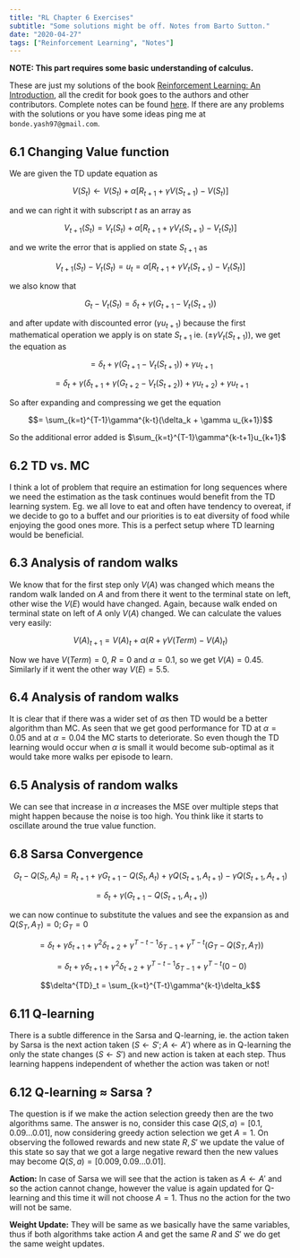 ```yaml
---
title: "RL Chapter 6 Exercises"
subtitle: "Some solutions might be off. Notes from Barto Sutton."
date: "2020-04-27"
tags: ["Reinforcement Learning", "Notes"]
---
```


**NOTE: This part requires some basic understanding of calculus.**

These are just my solutions of the book [Reinforcement Learning: An Introduction](http://incompleteideas.net/book/the-book-2nd.html), all the credit for book goes to the authors and other contributors. Complete notes can be found [here](./chap6.html). If there are any problems with the solutions or you have some ideas ping me at `bonde.yash97@gmail.com`.

## 6.1 Changing Value function

We are given the TD update equation as

$$V(S_t) \leftarrow V(S_t) + \alpha [ R_{t+1} + \gamma V(S_{t+1}) - V(S_t) ]$$

and we can right it with subscript $t$ as an array as

$$V_{t+1}(S_t) = V_t(S_t) + \alpha [ R_{t+1} + \gamma V_t(S_{t+1}) - V_t(S_t) ]$$

and we write the error that is applied on state $S_{t+1}$ as

$$V_{t+1}(S_t) - V_t(S_t) = u_t = \alpha [ R_{t+1} + \gamma V_t(S_{t+1}) - V_t(S_t)]$$

we also know that

$$G_t - V_t(S_t) = \delta_t + \gamma(G_{t+1} - V_t(S_{t+1}))$$

and after update with discounted error $(\gamma u_{t+1})$ because the first mathematical operation we apply is on state $S_{t+1}$ ie. $(\pm\gamma V_t(S_{t+1}))$, we get the equation as

$$=  \delta_t + \gamma(G_{t+1} - V_t(S_{t+1})) + \gamma u_{t+1}$$

$$=  \delta_t + \gamma(\delta_{t+1} + \gamma(G_{t+2} - V_t(S_{t+2})) + \gamma u_{t+2}) + \gamma u_{t+1}$$

So after expanding and compressing we get the equation

$$= \sum_{k=t}^{T-1}\gamma^{k-t}(\delta_k + \gamma u_{k+1})$$

So the additional error added is $\sum_{k=t}^{T-1}\gamma^{k-t+1}u_{k+1}$

## 6.2 TD vs. MC

I think a lot of problem that require an estimation for long sequences where we need the estimation as the task continues would benefit from the TD learning system. Eg. we all love to eat and often have tendency to overeat, if we decide to go to a buffet and our priorities is to eat diversity of food while enjoying the good ones more. This is a perfect setup where TD learning would be beneficial.

## 6.3 Analysis of random walks

We know that for the first step only $V(A)$ was changed which means the random walk landed on $A$ and from there it went to the terminal state on left, other wise the $V(E)$ would have changed. Again, because walk ended on terminal state on left of $A$ only $V(A)$ changed. We can calculate the values very easily:

$$V(A)_{t+1} = V(A)_t + \alpha (R + \gamma V(Term) - V(A)_t)$$

Now we have $V(Term) = 0$, $R = 0$ and $\alpha = 0.1$, so we get $V(A) = 0.45$. Similarly if it went the other way $V(E) = 5.5$.

## 6.4 Analysis of random walks

It is clear that if there was a wider set of $\alpha$s then TD would be a better algorithm than MC. As seen that we get good performance for TD at $\alpha = 0.05$ and at $\alpha = 0.04$ the MC starts to deteriorate. So even though the TD learning would occur when $\alpha$ is small it would become sub-optimal as it would take more walks per episode to learn.

## 6.5 Analysis of random walks

We can see that increase in $\alpha$ increases the MSE over multiple steps that might happen because the noise is too high. You think like it starts to oscillate around the true value function.

## 6.8 Sarsa Convergence

$$G_t - Q(S_t, A_t) = R_{t+1} + \gamma G_{t+1} - Q(S_t, A_t) + \gamma Q(S_{t+1}, A_{t+1}) -\gamma Q(S_{t+1}, A_{t+1})$$

$$= \delta_t + \gamma (G_{t+1} - Q(S_{t+1}, A_{t+1}))$$

we can now continue to substitute the values and see the expansion as and $Q(S_T, A_T) = 0; G_T = 0$

$$= \delta_t + \gamma\delta_{t+1} + \gamma^2\delta_{t+2} + \gamma^{T-t-1}\delta_{T-1} + \gamma^{T-t}(G_T -Q(S_T, A_T))$$

$$= \delta_t + \gamma\delta_{t+1} + \gamma^2\delta_{t+2} + \gamma^{T-t-1}\delta_{T-1} + \gamma^{T-t}(0 - 0)$$

$$\delta^{TD}_t = \sum_{k=t}^{T-t}\gamma^{k-t}\delta_k$$

## 6.11 Q-learning

There is a subtle difference in the Sarsa and Q-learning, ie. the action taken by Sarsa is the next action taken ($S \leftarrow S'; A \leftarrow A'$) where as in Q-learning the only the state changes ($S \leftarrow S'$) and new action is taken at each step. Thus learning happens independent of whether the action was taken or not!

## 6.12 Q-learning $\approx$ Sarsa $?$

The question is if we make the action selection greedy then are the two algorithms same. The answer is no, consider this case $Q(S,a) = [0.1, 0.09 ... 0.01]$, now considering greedy action selection we get $A = 1$. On observing the followed rewards and new state $R, S'$ we update the value of this state so say that we got a large negative reward then the new values may become $Q(S,a) = [0.009, 0.09 ... 0.01]$.

**Action:** In case of Sarsa we will see that the action is taken as $A \leftarrow A'$ and so the action cannot change, however the value is again updated for Q-learning and this time it will not choose $A = 1$. Thus no the action for the two will not be same.

**Weight Update:** They will be same as we basically have the same variables, thus if both algorithms take action $A$ and get the same $R$ and $S'$ we do get the same weight updates.
